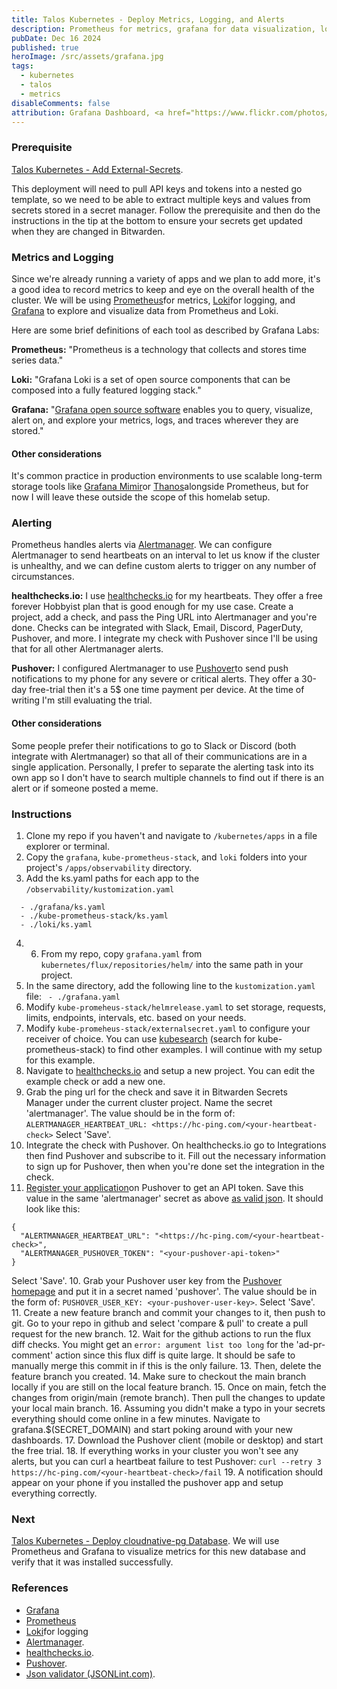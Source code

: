 ```yaml
---
title: Talos Kubernetes - Deploy Metrics, Logging, and Alerts
description: Prometheus for metrics, grafana for data visualization, loki for logging, and pushover for real time alerting.
pubDate: Dec 16 2024
published: true
heroImage: /src/assets/grafana.jpg
tags:
  - kubernetes
  - talos
  - metrics
disableComments: false
attribution: Grafana Dashboard, <a href="https://www.flickr.com/photos/91795203@N02/24311604930" title="Grafana Dashboard">Linux Screenshots</a>, <a href="https://creativecommons.org/licenses/by/2.0/">CC BY 2.0</a>, via flickr
---
```

### Prerequisite
[Talos Kubernetes - Add External-Secrets](../../posts/add-external-secrets). 

This deployment will need to pull API keys and tokens into a nested go template, so we need to be able to extract multiple keys and values from secrets stored in a secret manager. Follow the prerequisite and then do the instructions in the tip at the bottom to ensure your secrets get updated when they are changed in Bitwarden.
### Metrics and Logging
Since we're already running a variety of apps and we plan to add more, it's a good idea to record metrics to keep and eye on the overall health of the cluster. We will be using [Prometheus](https://grafana.com/docs/grafana/latest/fundamentals/intro-to-prometheus/)for metrics, [Loki](https://grafana.com/docs/loki/latest/)for logging, and  [Grafana](https://grafana.com/docs/grafana/latest/introduction/) to explore and visualize data from Prometheus and Loki. 

Here are some brief definitions of each tool as described by Grafana Labs: 

**Prometheus:** "Prometheus is a technology that collects and stores time series data."

**Loki:** "Grafana Loki is a set of open source components that can be composed into a fully featured logging stack."

**Grafana:** "[Grafana open source software](https://grafana.com/oss/) enables you to query, visualize, alert on, and explore your metrics, logs, and traces wherever they are stored."
#### Other considerations
It's common practice in production environments to use scalable long-term storage tools like [Grafana Mimir](https://grafana.com/docs/mimir/latest/)or [Thanos](https://github.com/thanos-io/thanos)alongside Prometheus, but for now I will leave these outside the scope of this homelab setup. 

### Alerting
Prometheus handles alerts via [Alertmanager](https://prometheus.io/docs/alerting/latest/alertmanager/). We can configure Alertmanager to send heartbeats on an interval to let us know if the cluster is unhealthy, and we can define custom alerts to trigger on any number of circumstances. 

**healthchecks.io:** I use [healthchecks.io](https://healthchecks.io) for my heartbeats. They offer a free forever Hobbyist plan that is good enough for my use case. Create a project, add a check, and pass the Ping URL into Alertmanager and you're done. Checks can be integrated with Slack, Email, Discord, PagerDuty, Pushover, and more. I integrate my check with Pushover since I'll be using that for all other Alertmanager alerts.

**Pushover:** I configured Alertmanager to use [Pushover](https://pushover.net/)to send push notifications to my phone for any severe or critical alerts. They offer a 30-day free-trial then it's a 5$ one time payment per device. At the time of writing I'm still evaluating the trial.

#### Other considerations
Some people prefer their notifications to go to Slack or Discord (both integrate with Alertmanager) so that all of their communications are in a single application.
Personally, I prefer to separate the alerting task into its own app so I don't have to search multiple channels to find out if there is an alert or if someone posted a meme.

### Instructions
1. Clone my repo if you haven't and navigate to `/kubernetes/apps` in a file explorer or terminal.
2. Copy the `grafana`, `kube-prometheus-stack`, and `loki` folders into your project's `/apps/observability` directory.
3. Add the ks.yaml paths for each app to the `/observability/kustomization.yaml`
```
  - ./grafana/ks.yaml
  - ./kube-prometheus-stack/ks.yaml
  - ./loki/ks.yaml
```
4. 6. From my repo, copy `grafana.yaml` from `kubernetes/flux/repositories/helm/` into the same path in your project.
5. In the same directory, add the following line to the  `kustomization.yaml` file:
` - ./grafana.yaml`
6. Modify `kube-promeheus-stack/helmrelease.yaml` to set storage, requests, limits, endpoints, intervals, etc. based on your needs.
7. Modify `kube-promeheus-stack/externalsecret.yaml` to configure your receiver of choice. You can use [kubesearch](https://kubesearch.dev/) (search for kube-prometheus-stack) to find other examples. I will continue with my setup for this example.
8. Navigate to [healthchecks.io](https://healthchecks.io) and setup a new project. You can edit the example check or add a new one.
9. Grab the ping url for the check and save it in Bitwarden Secrets Manager under the current cluster project. Name the secret 'alertmanager'. The value should be in the form of:
   `ALERTMANAGER_HEARTBEAT_URL: <https://hc-ping.com/<your-heartbeat-check>`
   Select 'Save'.
8. Integrate the check with Pushover. On healthchecks.io go to Integrations then find Pushover and subscribe to it. Fill out the necessary information to sign up for Pushover, then when you're done set the integration in the check.
9. [Register your application](https://pushover.net/apps/build)on Pushover to get an API token. Save this value in the same 'alertmanager' secret as above [as valid json](https://jsonlint.com/). It should look like this:
```
{
  "ALERTMANAGER_HEARTBEAT_URL": "<https://hc-ping.com/<your-heartbeat-check>",
  "ALERTMANAGER_PUSHOVER_TOKEN": "<your-pushover-api-token>"
}

```
Select 'Save'.
10. Grab your Pushover user key from the [Pushover homepage](pushover.net) and put it in a secret named 'pushover'. The value should be in the form of:
`PUSHOVER_USER_KEY: <your-pushover-user-key>`. Select 'Save'.
11. Create a new feature branch and commit your changes to it, then push to git. Go to your repo in github and select 'compare & pull' to create a pull request for the new branch.
12. Wait for the github actions to run the flux diff checks. You might get an `error: argument list too long` for the 'ad-pr-comment' action since this flux diff is quite large. It should be safe to manually merge this commit in if this is the only failure.
13. Then, delete the feature branch you created.
14. Make sure to checkout the main branch locally if you are still on the local feature branch.
15. Once on main, fetch the changes from origin/main (remote branch). Then pull the changes to update your local main branch. 
16. Assuming you didn't make a typo in your secrets everything should come online in a few minutes. Navigate to grafana.$(SECRET_DOMAIN) and start poking around with your new dashboards. 
17. Download the Pushover client (mobile or desktop) and start the free trial. 
18. If everything works in your cluster you won't see any alerts, but you can curl a heartbeat failure to test Pushover:
`curl --retry 3 https://hc-ping.com/<your-heartbeat-check>/fail`
19. A notification should appear on your phone if you installed the pushover app and setup everything correctly.

### Next
[Talos Kubernetes - Deploy cloudnative-pg Database](../../posts/setup-cloudnative-pg-database). We will use Prometheus and Grafana to visualize metrics for this new database and verify that it was installed successfully.

### References
- [Grafana](https://grafana.com/docs/grafana/latest/introduction/)
- [Prometheus](https://grafana.com/docs/grafana/latest/fundamentals/intro-to-prometheus/)
- [Loki](https://grafana.com/docs/loki/latest/)for logging
- [Alertmanager](https://prometheus.io/docs/alerting/latest/alertmanager/).
- [healthchecks.io](https://healthchecks.io).
- [Pushover](https://pushover.net/).
- [Json validator (JSONLint.com)](https://jsonlint.com/).
